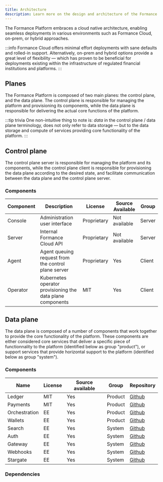 ```yaml
---
title: Architecture
description: Learn more on the design and architecture of the Formance Platform.
---
```


<!-- The Formance Platform is composed of a number of components that work together to provide a reliable and highly modular platform. These components are either considered are core services that enable a specific goal, or support services that provide horizontal functionality to the platform. -->

The Formance Platform embraces a cloud native architecture, enabling seamless deployments in various environments such as Formance Cloud, on-prem, or hybrid approaches.

:::info
Formance Cloud offers minimal effort deployments with sane defaults and rolled-in support. Alternatively, on-prem and hybrid options provide a great level of flexibility — which has proven to be beneficial for deployments existing within the infrastructure of regulated financial institutions and platforms.
:::

## Planes

The Formance Platform is composed of two main planes: the control plane, and the data plane. The control plane is responsible for managing the platform and provisioning its components, while the data plane is responsible for delivering the actual core functions of the platform.

:::tip trivia
One non-intuitive thing to note is: _data_ in the control plane / data plane terminology, does not only refer to data storage — but to the data storage and compute of services providing core functionality of the platform.
:::

## Control plane

The control plane server is responsible for managing the platform and its components, while the control plane client is responsible for provisioning the data plane according to the desired state, and facilitate communication between the data plane and the control plane server.

### Components

| Component         | Description                                               | License     | Source Available | Group   |
|-------------------|-----------------------------------------------------------|-------------|------------------|---------|
| Console           | Administration user interface                             | Proprietary | Not available    | Server  |
| Server            | Internal Formance Cloud API                               | Proprietary | Not available    | Server  |
| Agent             | Agent queuing request from the control plane server       | Proprietary        | Yes              | Client  |
| Operator          | Kubernetes operator provisioning the data plane components| MIT        | Yes              | Client  |


## Data plane

The data plane is composed of a number of components that work together to provide the core functionality of the platform. These components are either considered core services that deliver a specific piece of functionnality to the platform (identified below as group "product"), or support services that provide horizontal support to the platform (identified below as group "system").

### Components

| Name          | License | Source available | Group    | Repository |
|---------------|---------|------------------|---------|------------|
| Ledger        | MIT     | Yes              | Product | [Github](https://github.com/formancehq/stack/tree/main/apps/ledger) |
| Payments      | MIT     | Yes              | Product | [Github](https://github.com/formancehq/stack/tree/main/apps/payments) |
| Orchestration | EE      | Yes              | Product | [Github](https://github.com/formancehq/stack/tree/main/ee/orchestration) |
| Wallets       | EE     | Yes              | Product | [Github](https://github.com/formancehq/stack/tree/main/ee/wallets) |
| Search        | EE     | Yes              | System  | [Github](https://github.com/formancehq/stack/tree/main/ee/search) |
| Auth          | EE     | Yes              | System  | [Github](https://github.com/formancehq/stack/tree/main/ee/auth) |
| Gateway       | EE     | Yes              | System  | [Github](https://github.com/formancehq/stack/tree/main/ee/gateway) |
| Webhooks      | EE     | Yes              | System  | [Github](https://github.com/formancehq/stack/tree/main/ee/webhooks) |
| Stargate      | EE    | Yes              | System  | [Github](https://github.com/formancehq/stack/tree/main/ee/stargate) |

### Dependencies